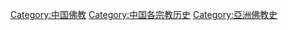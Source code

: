 {{commonscat}}
{{Catmore}}

[[Category:中国佛教|Category:中国佛教]]
[[Category:中国各宗教历史|Category:中国各宗教历史]]
[[Category:亞洲佛教史|Category:亞洲佛教史]]